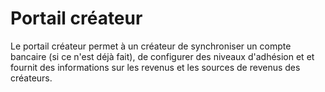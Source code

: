 # Portail créateur

Le portail créateur permet à un créateur de synchroniser un compte bancaire (si ce n'est déjà fait), de configurer des niveaux d'adhésion et et fournit des informations sur les revenus et les sources de revenus des créateurs.
